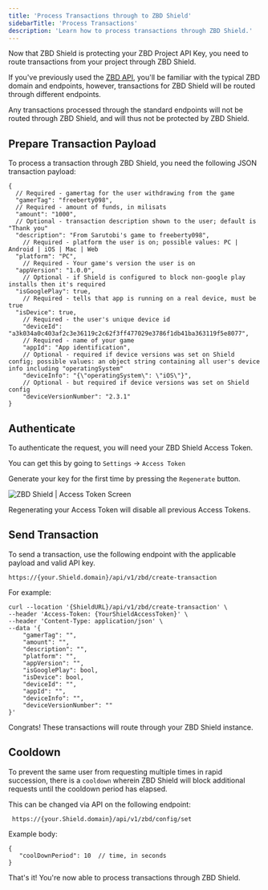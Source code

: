 ```yaml
---
title: 'Process Transactions through to ZBD Shield'
sidebarTitle: 'Process Transactions'
description: 'Learn how to process transactions through ZBD Shield.'
---
```


Now that ZBD Shield is protecting your ZBD Project API Key, you need to route transactions from your project through ZBD Shield.

If you've previously used the [ZBD API](/api-reference/introduction), you'll be familiar with the typical ZBD domain and endpoints, however, transactions for ZBD Shield will be routed through different endpoints. 

<Warning>Any transactions processed through the standard endpoints will not be routed through ZBD Shield, and will thus not be protected by ZBD Shield.</Warning>

## Prepare Transaction Payload

To process a transaction through ZBD Shield, you need the following JSON transaction payload:

```
{
  // Required - gamertag for the user withdrawing from the game
  "gamerTag": "freeberty098", 
  // Required - amount of funds, in milisats
  "amount": "1000", 
  // Optional - transaction description shown to the user; default is "Thank you"
  "description": "From Sarutobi's game to freeberty098", 
	// Required - platform the user is on; possible values: PC | Android | iOS | Mac | Web
  "platform": "PC",
	// Required - Your game's version the user is on
  "appVersion": "1.0.0",
	// Optional - if Shield is configured to block non-google play installs then it's required
  "isGooglePlay": true,
	// Required - tells that app is running on a real device, must be true 
  "isDevice": true,
	// Required - the user's unique device id
	"deviceId": "a3k034a0c403af2c3e36119c2c62f3ff477029e3786f1db41ba363119f5e8077",
	// Required - name of your game
	"appId": "App identification",
	// Optional - required if device versions was set on Shield config; possible values: an object string containing all user's device info including "operatingSystem"
	"deviceInfo": "{\"operatingSystem\": \"iOS\"}",
	// Optional - but required if device versions was set on Shield config 
	"deviceVersionNumber": "2.3.1"
}
```

## Authenticate

To authenticate the request, you will need your ZBD Shield Access Token. 

You can get this by going to `Settings` -> `Access Token`

<Note>Generate your key for the first time by pressing the `Regenerate` button.</Note>

<Frame caption="ZBD Shield | Access Token Screen">
  <img src="/img/v2/shield-access-token.png" alt="ZBD Shield | Access Token Screen" />
</Frame>
<br />

<Warning>Regenerating your Access Token will disable all previous Access Tokens.</Warning>

## Send Transaction

To send a transaction, use the following endpoint with the applicable payload and valid API key.

```
https://{your.Shield.domain}/api/v1/zbd/create-transaction
```

For example:

```
curl --location '{ShieldURL}/api/v1/zbd/create-transaction' \
--header 'Access-Token: {YourShieldAccessToken}' \
--header 'Content-Type: application/json' \
--data '{
    "gamerTag": "",
    "amount": "",
    "description": "",
    "platform": "",
    "appVersion": "",
    "isGooglePlay": bool,
    "isDevice": bool,
    "deviceId": "",
    "appId": "",
    "deviceInfo": "",
    "deviceVersionNumber": ""
}'
```

Congrats! These transactions will route through your ZBD Shield instance. 

## Cooldown

To prevent the same user from requesting multiple times in rapid succession, there is a `cooldown` wherein ZBD Shield will block additional requests until the cooldown period has elapsed. 

This can be changed via API on the following endpoint:

```
 https://{your.Shield.domain}/api/v1/zbd/config/set
```

Example body:

```
{
   "coolDownPeriod": 10  // time, in seconds
}
```

That's it! You're now able to process transactions through ZBD Shield.
